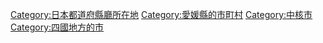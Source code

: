 {{Commonscat|Matsuyama, Ehime}}

{{DEFAULTSORT:Matsuyama-shi}}
[[Category:日本都道府縣廳所在地|Category:日本都道府縣廳所在地]]
[[Category:愛媛縣的市町村|Category:愛媛縣的市町村]]
[[Category:中核市|Category:中核市]]
[[Category:四國地方的市|Category:四國地方的市]]
